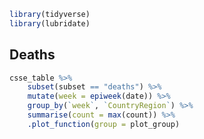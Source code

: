 ```r
library(tidyverse)
library(lubridate)
```

## Deaths

```r
csse_table %>% 
    subset(subset == "deaths") %>%
    mutate(week = epiweek(date)) %>%
    group_by(`week`, `CountryRegion`) %>%
    summarise(count = max(count)) %>%
    .plot_function(group = plot_group)
```
